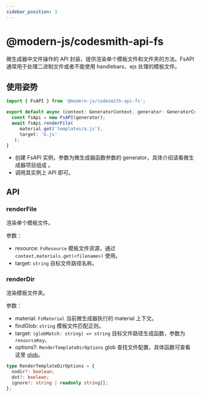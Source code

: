```yaml
---
sidebar_position: 3
---
```


# @modern-js/codesmith-api-fs

微生成器中文件操作的 API 封装，提供渲染单个模板文件和文件夹的方法。FsAPI 通常用于处理二进制文件或者不能使用 handlebars、ejs 处理的模板文件。

## 使用姿势

```ts
import { FsAPI } from '@modern-js/codesmith-api-fs';

export default async (context: GeneratorContext, generator: GeneratorCore) => {
  const fsApi = new FsAPI(generator);
  await fsApi.renderFile(
     material.get('templates/a.js'),
     target: 'b.js'
   );
}
```

- 创建 FsAPI 实例，参数为微生成器函数参数的 generator，具体介绍请看微生成器项目组成 。
- 调用其实例上 API 即可。

## API

### renderFile

渲染单个模板文件。

参数：

- resource: `FsResource` 模板文件资源，通过 `context.materials.get(<filename>)` 使用。
- target: `string` 目标文件路径名称。

### renderDir

渲染模板文件夹。

参数：

- material: `FsMaterial` 当前微生成器执行的 material 上下文。
- findGlob: `string` 模板文件匹配正则。
- target: `(globMatch: string) => string` 目标文件路径生成函数，参数为 `resourceKey。`
- options?: `RenderTemplateDirOptions` glob 查找文件配置，具体函数可查看这里 [glob](https://www.npmjs.com/package/glob)。

```ts
type RenderTemplateDirOptions = {
  nodir?: boolean;
  dot?: boolean;
  ignore?: string | readonly string[];
};
```
